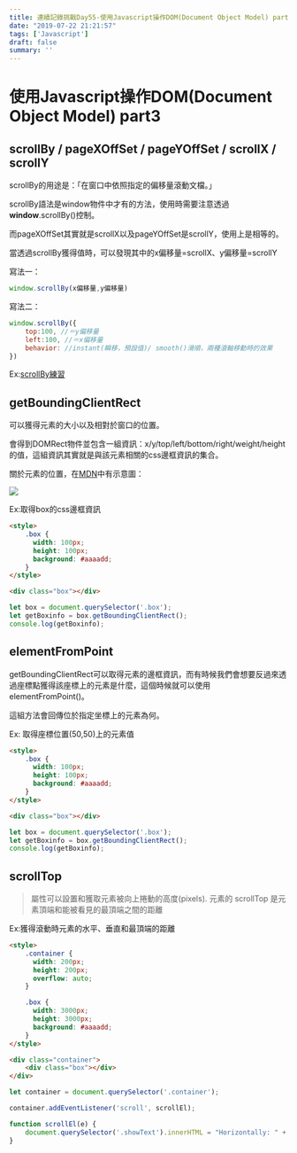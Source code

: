 ```yaml
---
title: 連續記錄挑戰Day55-使用Javascript操作DOM(Document Object Model) part3
date: "2019-07-22 21:21:57"
tags: ['Javascript']
draft: false
summary: ''
---
```



# 使用Javascript操作DOM(Document Object Model) part3

## scrollBy / pageXOffSet / pageYOffSet / scrollX / scrollY

scrollBy的用途是：「在窗口中依照指定的偏移量滾動文檔。」

scrollBy語法是window物件中才有的方法，使用時需要注意透過**window**.scrollBy()控制。


而pageXOffSet其實就是scrollX以及pageYOffSet是scrollY，使用上是相等的。

當透過scrollBy獲得值時，可以發現其中的x偏移量=scrollX、y偏移量=scrollY

寫法一：
```javascript
window.scrollBy(x偏移量,y偏移量)
```
寫法二：
```javascript
window.scrollBy({
    top:100, //＝y偏移量
    left:100, //＝x偏移量
    behavior: //instant(瞬移，預設值)/ smooth()滑順，兩種滾軸移動時的效果
})
```

Ex:[scrollBy練習](https://codepen.io/kids5346/pen/JgYjKo)


## getBoundingClientRect

可以獲得元素的大小以及相對於窗口的位置。

會得到DOMRect物件並包含一組資訊：x/y/top/left/bottom/right/weight/height的值，這組資訊其實就是與該元素相關的css邊框資訊的集合。

關於元素的位置，在[MDN](https://developer.mozilla.org/zh-CN/docs/Web/API/Element/getBoundingClientRect)中有示意圖：

![](https://i.imgur.com/qBJrAFe.png)


Ex:取得box的css邊框資訊

```html
<style>
    .box {
      width: 100px;
      height: 100px;
      background: #aaaadd;
    }
</style>

<div class="box"></div>
```
```javascript
let box = document.querySelector('.box');
let getBoxinfo = box.getBoundingClientRect();
console.log(getBoxinfo);
```
## elementFromPoint

getBoundingClientRect可以取得元素的邊框資訊，而有時候我們會想要反過來透過座標點獲得該座標上的元素是什麼，這個時候就可以使用 elementFromPoint()。

這組方法會回傳位於指定坐標上的元素為何。

Ex: 取得座標位置(50,50)上的元素值
```html
<style>
    .box {
      width: 100px;
      height: 100px;
      background: #aaaadd;
    }
</style>

<div class="box"></div>
```
```javascript
let box = document.querySelector('.box');
let getBoxinfo = box.getBoundingClientRect();
console.log(getBoxinfo);
```
## scrollTop

> 屬性可以設置和獲取元素被向上捲動的高度(pixels). 元素的 scrollTop 是元素頂端和能被看見的最頂端之間的距離

Ex:獲得滾動時元素的水平、垂直和最頂端的距離

```html
<style>
    .container {
      width: 200px;
      height: 200px;
      overflow: auto;
    }

    .box {
      width: 3000px;
      height: 3000px;
      background: #aaaadd;
    }
</style>

<div class="container">
    <div class="box"></div>
</div>
```
```javascript
let container = document.querySelector('.container');

container.addEventListener('scroll', scrollEl);

function scrollEl(e) {
    document.querySelector('.showText').innerHTML = "Horizontally: " + e.target.scrollLeft + "px Vertically: " + e.target.scrollTop + "px";
}
```